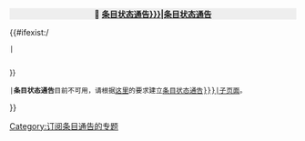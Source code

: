 <div style="text-align:center; background-color:#EEEEEE">📰 '''[[{{FULLPAGENAME}}/{{{sub|条目状态通告}}}|条目状态通告]]'''</div>
{{#ifexist:{{FULLPAGENAME}}/{{{sub|条目状态通告}}}
 | 
 <div style="-moz-column-count:2; column-count:2;font-size:90%">{{{{FULLPAGENAME}}/{{{sub|条目状态通告}}}}}
</div>
 |'''条目状态通告'''目前不可用，请根据[[Template:ArticleAlertbotSubscription|这里]]的要求建立[[{{FULLPAGENAME}}/{{{sub|条目状态通告}}}|子页面]]。
}}
{{ArticleAlertbot/foot|{{FULLPAGENAME}}/{{{sub|条目状态通告}}}}}
[[Category:订阅条目通告的专题]]<noinclude>
{{documentation}}
</noinclude>